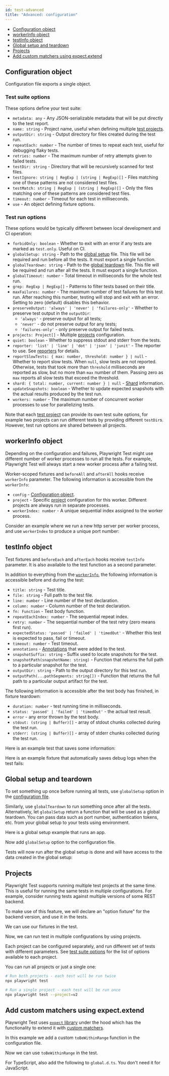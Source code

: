 ```yaml
---
id: test-advanced
title: "Advanced: configuration"
---
```


- [Configuration object](#configuration-object)
- [workerInfo object](#workerinfo-object)
- [testInfo object](#testinfo-object)
- [Global setup and teardown](#global-setup-and-teardown)
- [Projects](#projects)
- [Add custom matchers using expect.extend](#add-custom-matchers-using-expectextend)

## Configuration object

Configuration file exports a single object.

### Test suite options

These options define your test suite:
- `metadata: any` - Any JSON-serializable metadata that will be put directly to the test report.
- `name: string` - Project name, useful when defining multiple [test projects](#projects).
- `outputDir: string` - Output directory for files created during the test run.
- `repeatEach: number` - The number of times to repeat each test, useful for debugging flaky tests.
- `retries: number` - The maximum number of retry attempts given to failed tests.
- `testDir: string` - Directory that will be recursively scanned for test files.
- `testIgnore: string | RegExp | (string | RegExp)[]` - Files matching one of these patterns are not considered test files.
- `testMatch: string | RegExp | (string | RegExp)[]` - Only the files matching one of these patterns are considered test files.
- `timeout: number` - Timeout for each test in milliseconds.
- `use` - An object defining fixture options.

### Test run options

These options would be typically different between local development and CI operation:
- `forbidOnly: boolean` - Whether to exit with an error if any tests are marked as `test.only`. Useful on CI.
- `globalSetup: string` - Path to the [global setup](#global-setup-and-teardown) file. This file will be required and run before all the tests. It must export a single function.
- `globalTeardown: string` - Path to the [global teardown](#global-setup-and-teardown) file. This file will be required and run after all the tests. It must export a single function.
- `globalTimeout: number` - Total timeout in milliseconds for the whole test run.
- `grep: RegExp | RegExp[]` - Patterns to filter tests based on their title.
- `maxFailures: number` - The maximum number of test failures for this test run. After reaching this number, testing will stop and exit with an error. Setting to zero (default) disables this behavior.
- `preserveOutput: 'always' | 'never' | 'failures-only'` - Whether to preserve test output in the `outputDir`:
  - `'always'` - preserve output for all tests;
  - `'never'` - do not preserve output for any tests;
  - `'failures-only'` - only preserve output for failed tests.
- `projects: Project[]` - Multiple [projects](#projects) configuration.
- `quiet: boolean` - Whether to suppress stdout and stderr from the tests.
- `reporter: 'list' | 'line' | 'dot' | 'json' | 'junit'` - The reporter to use. See [reporters](./test-reporters.mdx) for details.
- `reportSlowTests: { max: number, threshold: number } | null` - Whether to report slow tests. When `null`, slow tests are not reported. Otherwise, tests that took more than `threshold` milliseconds are reported as slow, but no more than `max` number of them. Passing zero as `max` reports all slow tests that exceed the threshold.
- `shard: { total: number, current: number } | null` - [Shard](./test-parallel.mdx#shards) information.
- `updateSnapshots: boolean` - Whether to update expected snapshots with the actual results produced by the test run.
- `workers: number` - The maximum number of concurrent worker processes to use for parallelizing tests.

Note that each [test project](#projects) can provide its own test suite options, for example two projects can run different tests by providing different `testDir`s. However, test run options are shared between all projects.

## workerInfo object

Depending on the configuration and failures, Playwright Test might use different number of worker processes to run all the tests. For example, Playwright Test will always start a new worker process after a failing test.

Worker-scoped fixtures and `beforeAll` and `afterAll` hooks receive `workerInfo` parameter. The following information is accessible from the `workerInfo`:
- `config` - [Configuration object](#configuration-object).
- `project` - Specific [project](#projects) configuration for this worker. Different projects are always run in separate processes.
- `workerIndex: number` - A unique sequential index assigned to the worker process.

Consider an example where we run a new http server per worker process, and use `workerIndex` to produce a unique port number:

## testInfo object

Test fixtures and `beforeEach` and `afterEach` hooks receive `testInfo` parameter. It is also available to the test function as a second parameter.

In addition to everything from the [`workerInfo`](#workerinfo), the following information is accessible before and during the test:
- `title: string` - Test title.
- `file: string` - Full path to the test file.
- `line: number` - Line number of the test declaration.
- `column: number` - Column number of the test declaration.
- `fn: Function` - Test body function.
- `repeatEachIndex: number` - The sequential repeat index.
- `retry: number` - The sequential number of the test retry (zero means first run).
- `expectedStatus: 'passed' | 'failed' | 'timedOut'` - Whether this test is expected to pass, fail or timeout.
- `timeout: number` - Test timeout.
- `annotations` - [Annotations](./test-annotations.mdx) that were added to the test.
- `snapshotSuffix: string` - Suffix used to locate snapshots for the test.
- `snapshotPath(snapshotName: string)` - Function that returns the full path to a particular snapshot for the test.
- `outputDir: string` - Path to the output directory for this test run.
- `outputPath(...pathSegments: string[])` - Function that returns the full path to a particular output artifact for the test.

The following information is accessible after the test body has finished, in fixture teardown:
- `duration: number` - test running time in milliseconds.
- `status: 'passed' | 'failed' | 'timedOut'` - the actual test result.
- `error` - any error thrown by the test body.
- `stdout: (string | Buffer)[]` - array of stdout chunks collected during the test run.
- `stderr: (string | Buffer)[]` - array of stderr chunks collected during the test run.

Here is an example test that saves some information:

Here is an example fixture that automatically saves debug logs when the test fails:

## Global setup and teardown

To set something up once before running all tests, use `globalSetup` option in the [configuration file](#configuration-object).

Similarly, use `globalTeardown` to run something once after all the tests. Alternatively, let `globalSetup` return a function that will be used as a global teardown. You can pass data such as port number, authentication tokens, etc. from your global setup to your tests using environment.

Here is a global setup example that runs an app.

Now add `globalSetup` option to the configuration file.

Tests will now run after the global setup is done and will have access to the data created in the global setup:

## Projects

Playwright Test supports running multiple test projects at the same time. This is useful for running the same tests in multiple configurations. For example, consider running tests against multiple versions of some REST backend.

To make use of this feature, we will declare an "option fixture" for the backend version, and use it in the tests.

We can use our fixtures in the test.

Now, we can run test in multiple configurations by using projects.

Each project can be configured separately, and run different set of tests with different parameters. See [test suite options](#test-suite-options) for the list of options available to each project.

You can run all projects or just a single one:

```bash
# Run both projects - each test will be run twice
npx playwright test

# Run a single project - each test will be run once
npx playwright test --project=v2
```

## Add custom matchers using expect.extend

Playwright Test uses [`expect` library](https://jestjs.io/docs/expect) under the hood which has the functionality to extend it with [custom matchers](https://jestjs.io/docs/expect#expectextendmatchers).

In this example we add a custom `toBeWithinRange` function in the configuration file.

Now we can use `toBeWithinRange` in the test.

For TypeScript, also add the following to `global.d.ts`. You don't need it for JavaScript.

[Browser]: ./api/class-browser.mdx "Browser"
[BrowserContext]: ./api/class-browsercontext.mdx "BrowserContext"
[BrowserType]: ./api/class-browsertype.mdx "BrowserType"
[ConsoleMessage]: ./api/class-consolemessage.mdx "ConsoleMessage"
[Dialog]: ./api/class-dialog.mdx "Dialog"
[Download]: ./api/class-download.mdx "Download"
[ElementHandle]: ./api/class-elementhandle.mdx "ElementHandle"
[FileChooser]: ./api/class-filechooser.mdx "FileChooser"
[Frame]: ./api/class-frame.mdx "Frame"
[JSHandle]: ./api/class-jshandle.mdx "JSHandle"
[Keyboard]: ./api/class-keyboard.mdx "Keyboard"
[Mouse]: ./api/class-mouse.mdx "Mouse"
[Page]: ./api/class-page.mdx "Page"
[Playwright]: ./api/class-playwright.mdx "Playwright"
[PlaywrightException]: ./api/class-playwrightexception.mdx "PlaywrightException"
[Request]: ./api/class-request.mdx "Request"
[Response]: ./api/class-response.mdx "Response"
[Route]: ./api/class-route.mdx "Route"
[Selectors]: ./api/class-selectors.mdx "Selectors"
[TimeoutError]: ./api/class-timeouterror.mdx "TimeoutError"
[Touchscreen]: ./api/class-touchscreen.mdx "Touchscreen"
[Tracing]: ./api/class-tracing.mdx "Tracing"
[Video]: ./api/class-video.mdx "Video"
[WebSocket]: ./api/class-websocket.mdx "WebSocket"
[WebSocketFrame]: ./api/class-websocketframe.mdx "WebSocketFrame"
[Worker]: ./api/class-worker.mdx "Worker"
[Element]: https://developer.mozilla.org/en-US/docs/Web/API/element "Element"
[EvaluationArgument]: ./core-concepts.mdx#evaluation-argument "EvaluationArgument"
[Promise]: https://developer.mozilla.org/en-US/docs/Web/JavaScript/Reference/Global_Objects/Promise "Promise"
[iterator]: https://developer.mozilla.org/en-US/docs/Web/JavaScript/Reference/Iteration_protocols "Iterator"
[origin]: https://developer.mozilla.org/en-US/docs/Glossary/Origin "Origin"
[selector]: https://developer.mozilla.org/en-US/docs/Web/CSS/CSS_Selectors "selector"
[Serializable]: https://developer.mozilla.org/en-US/docs/Web/JavaScript/Reference/Global_Objects/JSON/stringify#Description "Serializable"
[UIEvent.detail]: https://developer.mozilla.org/en-US/docs/Web/API/UIEvent/detail "UIEvent.detail"
[UnixTime]: https://en.wikipedia.org/wiki/Unix_time "Unix Time"
[xpath]: https://developer.mozilla.org/en-US/docs/Web/XPath "xpath"

[boolean]: https://docs.oracle.com/javase/tutorial/java/nutsandbolts/datatypes.html "boolean"
[byte&#91;&#93;]: https://docs.oracle.com/javase/tutorial/java/nutsandbolts/datatypes.html "byte[]"
[Consumer]: https://docs.oracle.com/javase/8/docs/api/java/util/function/Consumer.html "Consumer"
[double]: https://docs.oracle.com/javase/tutorial/java/nutsandbolts/datatypes.html "double"
[InputStream]: https://docs.oracle.com/javase/8/docs/api/java/io/InputStream.html "InputStream"
[int]: https://docs.oracle.com/javase/tutorial/java/nutsandbolts/datatypes.html "int"
[List]: https://docs.oracle.com/javase/8/docs/api/java/util/List.html "List"
[Map]: https://docs.oracle.com/javase/8/docs/api/java/util/Map.html "Map"
[null]: https://docs.oracle.com/javase/specs/jls/se8/html/jls-3.html#jls-3.10.7 "null"
[Object]: https://docs.oracle.com/javase/8/docs/api/java/lang/Object.html "Object"
[Path]: https://docs.oracle.com/javase/8/docs/api/java/nio/file/Path.html "Path"
[Pattern]: https://docs.oracle.com/javase/8/docs/api/java/util/regex/Pattern.html "Pattern"
[Predicate]: https://docs.oracle.com/javase/8/docs/api/java/util/function/Predicate.html "Predicate"
[void]: https://docs.oracle.com/javase/tutorial/java/javaOO/methods.html "void"
[Runnable]: https://docs.oracle.com/javase/8/docs/api/java/lang/Runnable.html "Runnable"
[RuntimeException]: https://docs.oracle.com/javase/8/docs/api/java/lang/RuntimeException.html "RuntimeException"
[String]: https://docs.oracle.com/javase/8/docs/api/java/lang/String.html "String"

[all available image tags]: https://mcr.microsoft.com/v2/playwright/java/tags/list "all available image tags"
[Docker Hub]: https://hub.docker.com/_/microsoft-playwright-java "Docker Hub"
[Dockerfile.focal]: https://github.com/microsoft/playwright-java/blob/master/Dockerfile.focal "Dockerfile.focal"